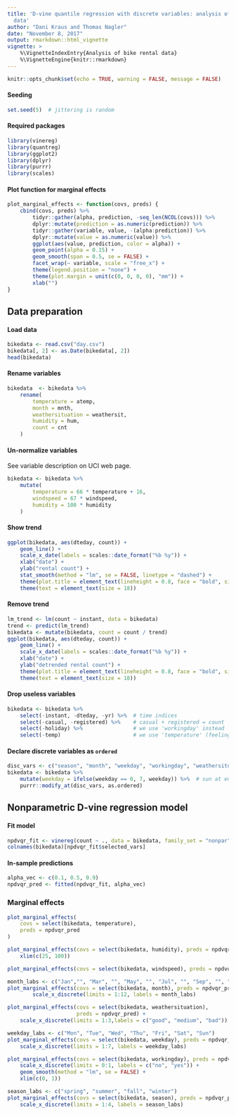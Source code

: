 ```yaml
---
title: 'D-vine quantile regression with discrete variables: analysis of bike rental
  data'
author: "Dani Kraus and Thomas Nagler"
date: "November 8, 2017"
output: rmarkdown::html_vignette
vignette: >
    %\VignetteIndexEntry{Analysis of bike rental data}
    %\VignetteEngine{knitr::rmarkdown}
---
```


```r
knitr::opts_chunk$set(echo = TRUE, warning = FALSE, message = FALSE)
```


#### Seeding

```r
set.seed(5)  # jittering is random
```


#### Required packages
```r
library(vinereg)
library(quantreg)
library(ggplot2)
library(dplyr)
library(purrr)
library(scales)
```

#### Plot function for marginal effects

```r
plot_marginal_effects <- function(covs, preds) {
    cbind(covs, preds) %>%
        tidyr::gather(alpha, prediction, -seq_len(NCOL(covs))) %>%
        dplyr::mutate(prediction = as.numeric(prediction)) %>%
        tidyr::gather(variable, value, -(alpha:prediction)) %>%
        dplyr::mutate(value = as.numeric(value)) %>%
        ggplot(aes(value, prediction, color = alpha)) +
        geom_point(alpha = 0.15) + 
        geom_smooth(span = 0.5, se = FALSE) + 
        facet_wrap(~ variable, scale = "free_x") +
        theme(legend.position = "none") +
        theme(plot.margin = unit(c(0, 0, 0, 0), "mm")) +
        xlab("")
}
```


## Data preparation

#### Load data
```r
bikedata <- read.csv("day.csv")
bikedata[, 2] <- as.Date(bikedata[, 2])
head(bikedata)
```

#### Rename variables
```r
bikedata  <- bikedata %>%
    rename(
        temperature = atemp, 
        month = mnth,
        weathersituation = weathersit,
        humidity = hum,
        count = cnt
    )
```

#### Un-normalize variables
See variable description on UCI web page.
```r
bikedata <- bikedata %>%
    mutate(
        temperature = 66 * temperature + 16,
        windspeed = 67 * windspeed,
        humidity = 100 * humidity
    )
```


#### Show trend
```r
ggplot(bikedata, aes(dteday, count)) +
    geom_line() + 
    scale_x_date(labels = scales::date_format("%b %y")) + 
    xlab("date") + 
    ylab("rental count") + 
    stat_smooth(method = "lm", se = FALSE, linetype = "dashed") + 
    theme(plot.title = element_text(lineheight = 0.8, face = "bold", size = 20)) +
    theme(text = element_text(size = 18))
```

#### Remove trend
```r
lm_trend <- lm(count ~ instant, data = bikedata)
trend <- predict(lm_trend)
bikedata <- mutate(bikedata, count = count / trend)
ggplot(bikedata, aes(dteday, count)) + 
    geom_line() + 
    scale_x_date(labels = scales::date_format("%b %y")) + 
    xlab("date") + 
    ylab("detrended rental count") + 
    theme(plot.title = element_text(lineheight = 0.8, face = "bold", size = 20)) + 
    theme(text = element_text(size = 18))
```

#### Drop useless variables
```r
bikedata <- bikedata %>%
    select(-instant, -dteday, -yr) %>%  # time indices
    select(-casual, -registered) %>%    # casual + registered = count
    select(-holiday) %>%                # we use 'workingday' instead
    select(-temp)                       # we use 'temperature' (feeling temperature)
```

#### Declare discrete variables as `ordered`

```r
disc_vars <- c("season", "month", "weekday", "workingday", "weathersituation")
bikedata <- bikedata %>%
    mutate(weekday = ifelse(weekday == 0, 7, weekday)) %>%  # sun at end of week
    purrr::modify_at(disc_vars, as.ordered)
```


## Nonparametric D-vine regression model

#### Fit model
```r
npdvqr_fit <- vinereg(count ~ ., data = bikedata, family_set = "nonpar", selcrit = "aic")
colnames(bikedata)[npdvqr_fit$selected_vars]
```

#### In-sample predictions
```r
alpha_vec <- c(0.1, 0.5, 0.9)
npdvqr_pred <- fitted(npdvqr_fit, alpha_vec)
```

### Marginal effects

```r
plot_marginal_effects(
    covs = select(bikedata, temperature), 
    preds = npdvqr_pred
)
```
```r
plot_marginal_effects(covs = select(bikedata, humidity), preds = npdvqr_pred) +
    xlim(c(25, 100))
```
```r
plot_marginal_effects(covs = select(bikedata, windspeed), preds = npdvqr_pred) 
```
```r
month_labs <- c("Jan","", "Mar", "", "May", "", "Jul", "", "Sep", "", "Nov", "")
plot_marginal_effects(covs = select(bikedata, month), preds = npdvqr_pred) +
        scale_x_discrete(limits = 1:12, labels = month_labs)

```
```r
plot_marginal_effects(covs = select(bikedata, weathersituation), 
                      preds = npdvqr_pred) +
    scale_x_discrete(limits = 1:3,labels = c("good", "medium", "bad"))
```

```r
weekday_labs <- c("Mon", "Tue", "Wed", "Thu", "Fri", "Sat", "Sun")
plot_marginal_effects(covs = select(bikedata, weekday), preds = npdvqr_pred) +
    scale_x_discrete(limits = 1:7, labels = weekday_labs)
```
```r
plot_marginal_effects(covs = select(bikedata, workingday), preds = npdvqr_pred) +
    scale_x_discrete(limits = 0:1, labels = c("no", "yes")) +
    geom_smooth(method = "lm", se = FALSE) +
    xlim(c(0, 1))
```
```r
season_labs <- c("spring", "summer", "fall", "winter")
plot_marginal_effects(covs = select(bikedata, season), preds = npdvqr_pred) +
    scale_x_discrete(limits = 1:4, labels = season_labs)
```


